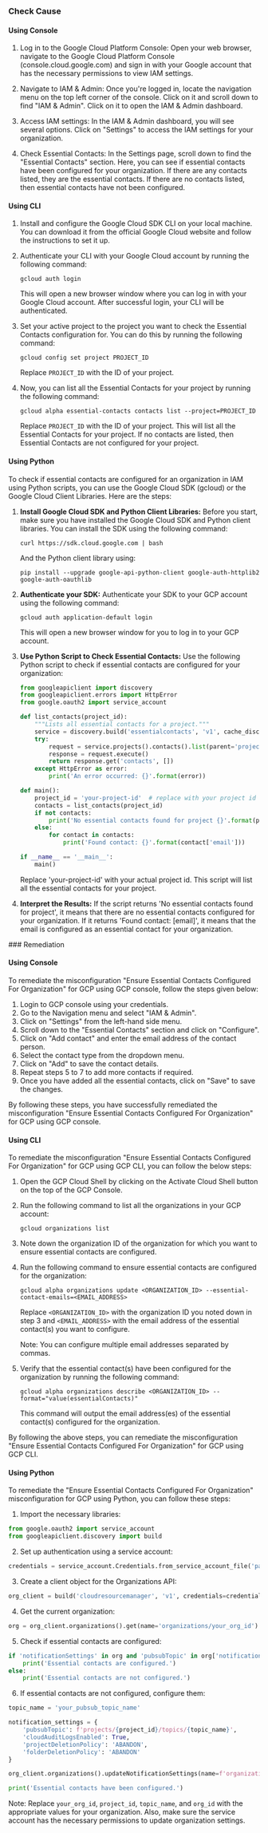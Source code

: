 

<Tabs><Tab title='Cause'>
### Check Cause

#### Using Console

1. Log in to the Google Cloud Platform Console: Open your web browser, navigate to the Google Cloud Platform Console (console.cloud.google.com) and sign in with your Google account that has the necessary permissions to view IAM settings.

2. Navigate to IAM & Admin: Once you're logged in, locate the navigation menu on the top left corner of the console. Click on it and scroll down to find "IAM & Admin". Click on it to open the IAM & Admin dashboard.

3. Access IAM settings: In the IAM & Admin dashboard, you will see several options. Click on "Settings" to access the IAM settings for your organization.

4. Check Essential Contacts: In the Settings page, scroll down to find the "Essential Contacts" section. Here, you can see if essential contacts have been configured for your organization. If there are any contacts listed, they are the essential contacts. If there are no contacts listed, then essential contacts have not been configured.

#### Using CLI

1. Install and configure the Google Cloud SDK CLI on your local machine. You can download it from the official Google Cloud website and follow the instructions to set it up.

2. Authenticate your CLI with your Google Cloud account by running the following command:
   ```
   gcloud auth login
   ```
   This will open a new browser window where you can log in with your Google Cloud account. After successful login, your CLI will be authenticated.

3. Set your active project to the project you want to check the Essential Contacts configuration for. You can do this by running the following command:
   ```
   gcloud config set project PROJECT_ID
   ```
   Replace `PROJECT_ID` with the ID of your project.

4. Now, you can list all the Essential Contacts for your project by running the following command:
   ```
   gcloud alpha essential-contacts contacts list --project=PROJECT_ID
   ```
   Replace `PROJECT_ID` with the ID of your project. This will list all the Essential Contacts for your project. If no contacts are listed, then Essential Contacts are not configured for your project.

#### Using Python

To check if essential contacts are configured for an organization in IAM using Python scripts, you can use the Google Cloud SDK (gcloud) or the Google Cloud Client Libraries. Here are the steps:

1. **Install Google Cloud SDK and Python Client Libraries:**
   Before you start, make sure you have installed the Google Cloud SDK and Python client libraries. You can install the SDK using the following command:
   ```
   curl https://sdk.cloud.google.com | bash
   ```
   And the Python client library using:
   ```
   pip install --upgrade google-api-python-client google-auth-httplib2 google-auth-oauthlib
   ```

2. **Authenticate your SDK:**
   Authenticate your SDK to your GCP account using the following command:
   ```
   gcloud auth application-default login
   ```
   This will open a new browser window for you to log in to your GCP account.

3. **Use Python Script to Check Essential Contacts:**
   Use the following Python script to check if essential contacts are configured for your organization:

   ```python
   from googleapiclient import discovery
   from googleapiclient.errors import HttpError
   from google.oauth2 import service_account

   def list_contacts(project_id):
       """Lists all essential contacts for a project."""
       service = discovery.build('essentialcontacts', 'v1', cache_discovery=False)
       try:
           request = service.projects().contacts().list(parent='projects/{}'.format(project_id))
           response = request.execute()
           return response.get('contacts', [])
       except HttpError as error:
           print('An error occurred: {}'.format(error))

   def main():
       project_id = 'your-project-id'  # replace with your project id
       contacts = list_contacts(project_id)
       if not contacts:
           print('No essential contacts found for project {}'.format(project_id))
       else:
           for contact in contacts:
               print('Found contact: {}'.format(contact['email']))

   if __name__ == '__main__':
       main()
   ```
   Replace 'your-project-id' with your actual project id. This script will list all the essential contacts for your project.

4. **Interpret the Results:**
   If the script returns 'No essential contacts found for project', it means that there are no essential contacts configured for your organization. If it returns 'Found contact: [email]', it means that the email is configured as an essential contact for your organization.

</Tab>

<Tab title='Remediation'>
### Remediation

#### Using Console

To remediate the misconfiguration "Ensure Essential Contacts Configured For Organization" for GCP using GCP console, follow the steps given below:

1. Login to GCP console using your credentials.
2. Go to the Navigation menu and select "IAM & Admin".
3. Click on "Settings" from the left-hand side menu.
4. Scroll down to the "Essential Contacts" section and click on "Configure".
5. Click on "Add contact" and enter the email address of the contact person.
6. Select the contact type from the dropdown menu.
7. Click on "Add" to save the contact details.
8. Repeat steps 5 to 7 to add more contacts if required.
9. Once you have added all the essential contacts, click on "Save" to save the changes.

By following these steps, you have successfully remediated the misconfiguration "Ensure Essential Contacts Configured For Organization" for GCP using GCP console.

#### Using CLI

To remediate the misconfiguration "Ensure Essential Contacts Configured For Organization" for GCP using GCP CLI, you can follow the below steps:

1. Open the GCP Cloud Shell by clicking on the Activate Cloud Shell button on the top of the GCP Console.

2. Run the following command to list all the organizations in your GCP account:

   ```
   gcloud organizations list
   ```

3. Note down the organization ID of the organization for which you want to ensure essential contacts are configured.

4. Run the following command to ensure essential contacts are configured for the organization:

   ```
   gcloud alpha organizations update <ORGANIZATION_ID> --essential-contact-emails=<EMAIL_ADDRESS>
   ```

   Replace `<ORGANIZATION_ID>` with the organization ID you noted down in step 3 and `<EMAIL_ADDRESS>` with the email address of the essential contact(s) you want to configure.

   Note: You can configure multiple email addresses separated by commas.

5. Verify that the essential contact(s) have been configured for the organization by running the following command:

   ```
   gcloud alpha organizations describe <ORGANIZATION_ID> --format="value(essentialContacts)"
   ```

   This command will output the email address(es) of the essential contact(s) configured for the organization.

By following the above steps, you can remediate the misconfiguration "Ensure Essential Contacts Configured For Organization" for GCP using GCP CLI.

#### Using Python

To remediate the "Ensure Essential Contacts Configured For Organization" misconfiguration for GCP using Python, you can follow these steps:

1. Import the necessary libraries:

```python
from google.oauth2 import service_account
from googleapiclient.discovery import build
```

2. Set up authentication using a service account:

```python
credentials = service_account.Credentials.from_service_account_file('path/to/service_account.json')
```

3. Create a client object for the Organizations API:

```python
org_client = build('cloudresourcemanager', 'v1', credentials=credentials)
```

4. Get the current organization:

```python
org = org_client.organizations().get(name='organizations/your_org_id').execute()
```

5. Check if essential contacts are configured:

```python
if 'notificationSettings' in org and 'pubsubTopic' in org['notificationSettings']:
    print('Essential contacts are configured.')
else:
    print('Essential contacts are not configured.')
```

6. If essential contacts are not configured, configure them:

```python
topic_name = 'your_pubsub_topic_name'

notification_settings = {
    'pubsubTopic': f'projects/{project_id}/topics/{topic_name}',
    'cloudAuditLogsEnabled': True,
    'projectDeletionPolicy': 'ABANDON',
    'folderDeletionPolicy': 'ABANDON'
}

org_client.organizations().updateNotificationSettings(name=f'organizations/{org_id}', body=notification_settings).execute()

print('Essential contacts have been configured.')
```

Note: Replace `your_org_id`, `project_id`, `topic_name`, and `org_id` with the appropriate values for your organization. Also, make sure the service account has the necessary permissions to update organization settings.


</Tab>
</Tabs>